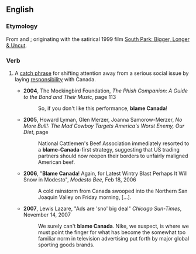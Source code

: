 {{wikipedia}}
==English==
{{rfv}}
{{rfd}}

===Etymology===
From {{term|blame}} and {{term|Canada}}; originating with the satirical 1999 film [[w:South Park: Bigger, Longer & Uncut|South Park: Bigger, Longer & Uncut]].

===Verb===
{{en-verb|inf=to [[blame]] [[Canada]]|blames Canada|blaming Canada|blamed Canada}}
#{{US|idiom}} A [[catch phrase]] for shifting attention away from a serious social issue by laying [[responsibility]] with Canada.
#*'''2004''', The Mockingbird Foundation, ''The Phish Companion: A Guide to the Band and Their Music'', page 113
#*:So, if you don't like this performance, '''blame Canada'''!
#*'''2005''', Howard Lyman, Glen Merzer, Joanna Samorow-Merzer, ''No More Bull!: The Mad Cowboy Targets America's Worst Enemy, Our Diet'', page
#*:National Cattlemen's Beef Association immediately resorted to a '''blame-Canada'''-first strategy, suggesting that US trading partners should now reopen their borders to unfairly maligned American beef.
#*'''2006''', "'''Blame Canada'''! Again, for Latest Wintry Blast Perhaps It Will Snow in Modesto", ''Modesto Bee'', Feb 18, 2006
#*:A cold rainstorm from Canada swooped into the Northern San Joaquin Valley on Friday morning, […].
#*'''2007''', Lewis Lazare, "Ads are 'sno' big deal" ''Chicago Sun-Times'', November 14, 2007 
#*:We surely can't '''blame Canada'''. Nike, we suspect, is where we must point the finger for what has become the somewhat too familiar norm in television advertising put forth by major global sporting goods brands.